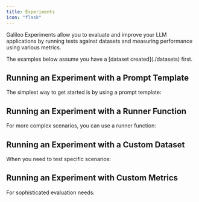 ```yaml
---
title: Experiments
icon: "flask"
---
```



Galileo Experiments allow you to evaluate and improve your LLM applications by running tests against datasets and measuring performance using various metrics.

<Note>
  The examples below assume you have a [dataset created](./datasets) first.

</Note>

## Running an Experiment with a Prompt Template

The simplest way to get started is by using a prompt template:

<CodeGroup>
  <SnippetPromptTemplate />
</CodeGroup>

## Running an Experiment with a Runner Function

For more complex scenarios, you can use a runner function:

<CodeGroup>
  <SnippetRunnerFunction />
</CodeGroup>

## Running an Experiment with a Custom Dataset

When you need to test specific scenarios:

<CodeGroup>
  <SnippetCustomDataset />
</CodeGroup>

## Running an Experiment with Custom Metrics

For sophisticated evaluation needs:

<CodeGroup>
  <SnippetCustomMetrics />
</CodeGroup>
